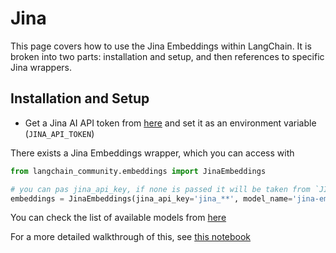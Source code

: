 # Jina

This page covers how to use the Jina Embeddings within LangChain.
It is broken into two parts: installation and setup, and then references to specific Jina wrappers.

## Installation and Setup

- Get a Jina AI API token from [here](https://jina.ai/embeddings/) and set it as an environment variable (`JINA_API_TOKEN`)

There exists a Jina Embeddings wrapper, which you can access with

```python
from langchain_community.embeddings import JinaEmbeddings

# you can pas jina_api_key, if none is passed it will be taken from `JINA_API_TOKEN` environment variable
embeddings = JinaEmbeddings(jina_api_key='jina_**', model_name='jina-embeddings-v2-base-en')
```

You can check the list of available models from [here](https://jina.ai/embeddings/)

For a more detailed walkthrough of this, see [this notebook](/docs/integrations/text_embedding/jina)
